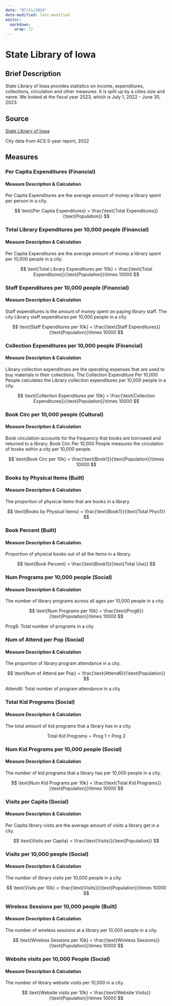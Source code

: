 ```yaml
---
date: "07/11/2024"
date-modified: last-modified
editor: 
  markdown: 
    wrap: 72
---
```


# State Library of Iowa {.unnumbered}

## Brief Description

State Library of Iowa provides statistics on income, expenditures, collections, circulation and other measures. It is split up by a cities size and name. We looked at the fiscal year 2023, which is July 1, 2022 - June 30, 2023.

## Source

[State Library of
Iowa](https://www.statelibraryofiowa.gov/application/files/5217/1623/2157/IOWA_PUBLIC_LIBRARY_STATISTICS_big_book_fy23_final.pdf)

City data from ACS 5-year report, 2022

## Measures

### Per Capita Expenditures (Financial)

#### Measure Description & Calculation

Per Capita Expenditures are the average amount of money a library spent per person in a city.

$$
\text{Per Capita Expenditures} = \frac{\text{Total Expenditures}}{\text{Population}}
$$

### Total Library Expenditures per 10,000 people (Financial)

#### Measure Description & Calculation

Per Capita Expenditures are the average amount of money a library spent per 10,000 people in a city.

$$
\text{Total Library Expenditures per 10k} = \frac{\text{Total Expenditures}}{\text{Population}}\times 10000
$$

### Staff Expenditures per 10,000 people (Financial)

#### Measure Description & Calculation

Staff expenditures is the amount of money spent on paying library staff.
The city Library staff expenditures per 10,000 people in a city.

$$
\text{Staff Expenditures per 10k} = \frac{\text{Staff Expenditures}}{\text{Population}}\times 10000
$$

### Collection Expenditures per 10,000 people (Financial)

#### Measure Description & Calculation

Library collection expenditrues are the operating expenses that are used
to buy materials in their collections. The Collection Expenditure Per
10,000 People calculates the Library collection expenditures per 10,000
people in a city.

$$
\text{Collection Expenditures per 10k} = \frac{\text{Collection Expenditures}}{\text{Population}}\times 10000
$$

### Book Circ per 10,000 people (Cultural)

#### Measure Description & Calculation

Book circulation accounts for the frequency that books are borrowed and returned to a library. Book Circ Per 10,000 People measures the circulation of books within a city per 10,000 people.

$$
\text{Book Circ per 10k} = \frac{\text{Book1}}{\text{Population}}\times 10000
$$

### Books by Physical Items (Built)

#### Measure Description & Calculation

The proportion of physical items that are books in a library.

$$
\text{Books by Physical Items} = \frac{\text{Book1}}{\text{Total Phys1}}
$$

### Book Percent (Built)

#### Measure Description & Calculation

Proportion of physical books out of all the items in a library.

$$
\text{Book Percent} = \frac{\text{Book1}}{\text{Total Use}}
$$

### Num Programs per 10,000 people (Social)

#### Measure Description & Calculation

The number of library programs across all ages per 10,000 people in a city.

$$
\text{Num Programs per 10k} = \frac{\text{Prog6}}{\text{Population}}\times 10000
$$

Prog6: Total number of programs in a city

### Num of Attend per Pop (Social)

#### Measure Description & Calculation

The proportion of library program attendance in a city.

$$
\text{Num of Attend per Pop} = \frac{\text{Attend6}}{\text{Population}}
$$

Attend6: Total number of program attendance in a city

### Total Kid Programs (Social)

#### Measure Description & Calculation

The total amount of kid programs that a library has in a city.

$$
\text{Total Kid Programs} = \text{Prog 1} + \text{Prog 2}
$$

### Num Kid Programs per 10,000 people (Social)

#### Measure Description & Calculation

The number of kid programs that a library has per 10,000 people in a city.

$$
\text{Num Kid Programs per 10k} = \frac{\text{Total Kid Programs}}{\text{Population}}\times 10000
$$

### Visits per Capita (Social)

#### Measure Description & Calculation

Per Capita library visits are the average amount of visits a library get in a city.

$$
\text{Visits per Capita} = \frac{\text{Visits}}{\text{Population}}
$$

### Visits per 10,000 people (Social)

#### Measure Description & Calculation

The number of library visits per 10,000 people in a city.

$$
\text{Visits per 10k} = \frac{\text{Visits}}{\text{Population}}\times 10000
$$

### Wireless Sessions per 10,000 people (Built)

#### Measure Description & Calculation

The number of wireless sessions at a library per 10,000 people in a city.

$$
\text{Wireless Sessions per 10k} = \frac{\text{Wireless Sessions}}{\text{Population}}\times 10000
$$

### Website visits per 10,000 People (Social)

#### Measure Description & Calculation

The number of library website visits per 10,000 in a city.

$$
\text{Website visits per 10k} = \frac{\text{Website Visits}}{\text{Population}}\times 10000
$$

